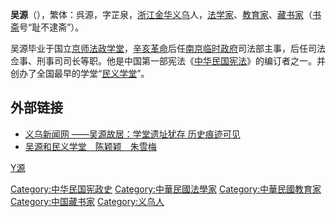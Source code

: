 
'''吴源'''（{{bd|1876年||1933年|catIdx=Wu}}），繁体：呉源，字芷泉，[[浙江|浙江]][[金华|金华]][[义乌|义乌]]人，[[法学家|法学家]]、[[教育家|教育家]]、[[藏书家|藏书家]]（[[书斋|书斋]]号“耻不逮斋”）。

吴源毕业于国立[[京师法政学堂|京师法政学堂]]，[[辛亥革命|辛亥革命]]后任[[南京临时政府|南京临时政府]]司法部主事，后任司法佥事、刑事司司长等职。他是中国第一部宪法《[[中华民国宪法|中华民国宪法]]》的编订者之一。并创办了全国最早的学堂“[[民义学堂|民义学堂]]”。

==外部链接==
*[http://www.ywnews.cn/system/2013/09/08/010030925.shtml 义乌新闻网 ——吴源故居：学堂遗址犹存 历史痕迹可见]{{dead link|date=2017年12月 |bot=InternetArchiveBot |fix-attempted=yes }}
*[http://www.ywnews.cn/content/200403/29/ywnews_68377.htm 吴源和民义学堂　陈颖颖　朱雪梅]{{dead link|date=2017年12月 |bot=InternetArchiveBot |fix-attempted=yes }}

{{DEFAULTSORT:Wu吳}}
[[Category:中华民国宪政史|Category:中华民国宪政史]]
[[Category:中華民國法學家|Category:中華民國法學家]]
[[Category:中華民國教育家|Category:中華民國教育家]]
[[Category:中国藏书家|Category:中国藏书家]]
[[Category:义乌人|Category:义乌人]]
[[category:吴姓|Y源]]
